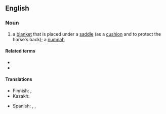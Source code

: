 ==English==

===Noun===
{{en-noun}}
{{wikipedia}}

# a [[blanket]] that is placed under a [[saddle]] (as a [[cushion]] and to protect the horse's back); a [[numnah]]

====Related terms====
* {{l|en|saddlecloth}}
* {{l|en|saddle pad}}

====Translations====
{{trans-top|blanket under saddle}}
* Finnish: {{t|fi|satulaloimi}}, {{t+|fi|satulahuopa}}
* Kazakh: {{t|kk|терлік|sc=Cyrl}}
{{trans-mid}}
* Spanish: {{t|es|sudadero|m}}, {{t+|es|faldón|m}}, {{t+|es|acolchado|m}}
{{trans-bottom}}